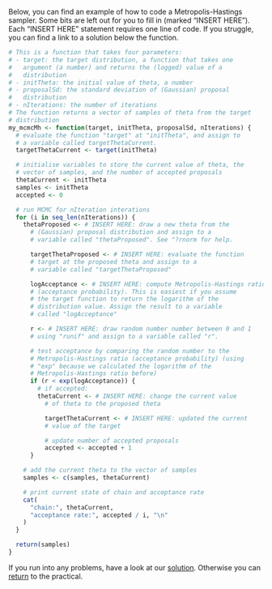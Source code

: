 Below, you can find an example of how to code a Metropolis-Hastings sampler. Some bits are left out for you to fill in (marked "INSERT HERE"). Each "INSERT HERE" statement requires one line of code. If you struggle, you can find a link to a solution below the function.

```r
# This is a function that takes four parameters:
# - target: the target distribution, a function that takes one
#   argument (a number) and returns the (logged) value of a
#   distribution
# - initTheta: the initial value of theta, a number
# - proposalSd: the standard deviation of (Gaussian) proposal
#   distribution
# - nIterations: the number of iterations
# The function returns a vector of samples of theta from the target
# distribution
my_mcmcMh <- function(target, initTheta, proposalSd, nIterations) {
  # evaluate the function "target" at "initTheta", and assign to
  # a variable called targetThetaCurrent.
  targetThetaCurrent <- target(initTheta)

  # initialise variables to store the current value of theta, the
  # vector of samples, and the number of accepted proposals
  thetaCurrent <- initTheta
  samples <- initTheta
  accepted <- 0

  # run MCMC for nIteration interations
  for (i in seq_len(nIterations)) {
    thetaProposed <- # INSERT HERE: draw a new theta from the
      # (Gaussian) proposal distribution and assign to a
      # variable called "thetaProposed". See "?rnorm for help.

      targetThetaProposed <- # INSERT HERE: evaluate the function
      # target at the proposed theta and assign to a
      # variable called "targetThetaProposed"

      logAcceptance <- # INSERT HERE: compute Metropolis-Hastings ratio
      # (acceptance probability). This is easiest if you assume
      # the target function to return the logarithm of the
      # distribution value. Assign the result to a variable
      # called "logAcceptance"

      r <- # INSERT HERE: draw random number number between 0 and 1
      # using "runif" and assign to a variable called "r".

      # test acceptance by comparing the random number to the
      # Metropolis-Hastings ratio (acceptance probability) (using
      # "exp" because we calculated the logarithm of the
      # Metropolis-Hastings ratio before)
      if (r < exp(logAcceptance)) {
        # if accepted:
        thetaCurrent <- # INSERT HERE: change the current value
          # of theta to the proposed theta

          targetThetaCurrent <- # INSERT HERE: updated the current
          # value of the target

          # update number of accepted proposals
          accepted <- accepted + 1
      }

    # add the current theta to the vector of samples
    samples <- c(samples, thetaCurrent)

    # print current state of chain and acceptance rate
    cat(
      "chain:", thetaCurrent,
      "acceptance rate:", accepted / i, "\n"
    )
  }

  return(samples)
}
```

If you run into any problems, have a look at our [solution](mcmc_example_solution.html). Otherwise you can [return](mcmc.html#the-metropolis-hastings-sampler) to the practical.
